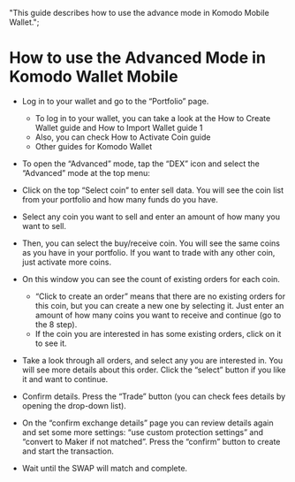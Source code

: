   "This guide describes how to use the advance mode in Komodo Mobile Wallet.";


# How to use the Advanced Mode in Komodo Wallet Mobile

*   Log in to your wallet and go to the “Portfolio” page.
    - To log in to your wallet, you can take a look at the How to Create Wallet guide and How to Import Wallet guide 1
    - Also, you can check How to Activate Coin guide
    - Other guides for Komodo Wallet

*   To open the “Advanced” mode, tap the “DEX” icon and select the “Advanced” mode at the top menu:

<OptimizedImage title=" How to use the Advanced Mode in Komodo Wallet Mobile" src={howToUseAdvanced1} alt=" How to use the Advanced Mode in Komodo Wallet Mobile" />

*   Click on the top “Select coin” to enter sell data. You will see the coin list from your portfolio and how many funds do you have.

<OptimizedImage title=" How to use the Advanced Mode in Komodo Wallet Mobile" src={howToUseAdvanced2} alt=" How to use the Advanced Mode in Komodo Wallet Mobile" />

*   Select any coin you want to sell and enter an amount of how many you want to sell.

<OptimizedImage title=" How to use the Advanced Mode in Komodo Wallet Mobile" src={howToUseAdvanced3} alt=" How to use the Advanced Mode in Komodo Wallet Mobile" />

*   Then, you can select the buy/receive coin. You will see the same coins as you have in your portfolio. If you want to trade with any other coin, just activate more coins.

<OptimizedImage title=" How to use the Advanced Mode in Komodo Wallet Mobile" src={howToUseAdvanced4} alt=" How to use the Advanced Mode in Komodo Wallet Mobile" />

<OptimizedImage title=" How to use the Advanced Mode in Komodo Wallet Mobile" src={howToUseAdvanced5} alt=" How to use the Advanced Mode in Komodo Wallet Mobile" />

*   On this window you can see the count of existing orders for each coin.
    - “Click to create an order” means that there are no existing orders for this coin, but you can create a new one by selecting it. Just enter an amount of how many coins you want to receive and continue (go to the 8 step).
    - If the coin you are interested in has some existing orders, click on it to see it.

*   Take a look through all orders, and select any you are interested in. You will see more details about this order. Click the “select” button if you like it and want to continue.

<OptimizedImage title=" How to use the Advanced Mode in Komodo Wallet Mobile" src={howToUseAdvanced6} alt=" How to use the Advanced Mode in Komodo Wallet Mobile" />

*   Confirm details. Press the “Trade” button (you can check fees details by opening the drop-down list).

<OptimizedImage title=" How to use the Advanced Mode in Komodo Wallet Mobile" src={howToUseAdvanced7} alt=" How to use the Advanced Mode in Komodo Wallet Mobile" />

<OptimizedImage title=" How to use the Advanced Mode in Komodo Wallet Mobile" src={howToUseAdvanced8} alt=" How to use the Advanced Mode in Komodo Wallet Mobile" />

*   On the “confirm exchange details” page you can review details again and set some more settings: “use custom protection settings” and “convert to Maker if not matched”. Press the “confirm” button to create and start the transaction.

<OptimizedImage title=" How to use the Advanced Mode in Komodo Wallet Mobile" src={howToUseAdvanced9} alt=" How to use the Advanced Mode in Komodo Wallet Mobile" />

*   Wait until the SWAP will match and complete.

<OptimizedImage title=" How to use the Advanced Mode in Komodo Wallet Mobile" src={howToUseAdvanced10} alt=" How to use the Advanced Mode in Komodo Wallet Mobile" />

<OptimizedImage title=" How to use the Advanced Mode in Komodo Wallet Mobile" src={howToUseAdvanced11} alt=" How to use the Advanced Mode in Komodo Wallet Mobile" />